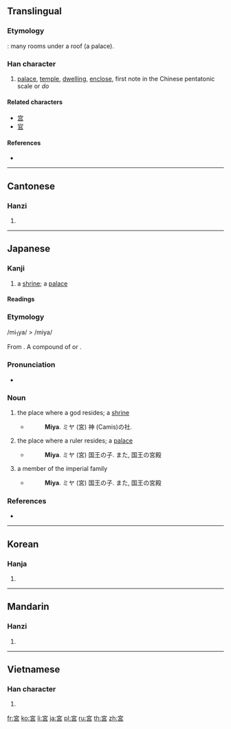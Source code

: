 {{also|宫|官}}
==Translingual==
{{Hani-forms|[[宫]]|宮}}

===Etymology===
{{Han compound|宀|呂|ls=ic}}: many rooms under a roof (a palace).

===Han character===
{{Han char|rn=40|rad=宀|as=07|sn=10|four=3060<sub>6</sub>|canj=十口竹口 (JRHR)|ids=⿱[[宀]][[呂]]}}

# [[palace]], [[temple]], [[dwelling]], [[enclose]], first note in the Chinese pentatonic scale or ''do''

====Related characters====
* [[宫]]
* [[官]]

====References====
* {{Han ref|kx=0285.160|dkj=07156|dj=0564.160|hdz=20936.041|uh=5BAE|ud=23470|bh=AE63|bd=44643}}

----

==Cantonese==

===Hanzi===
{{yue-hanzi|jyut=|y=gung1|sim=宫}}

# {{defn|lang=yue|sort=宀07}}

----

==Japanese==

===Kanji===
{{ja-kanji|grade=3|rs=宀07}}

# a [[shrine]]; a [[palace]]

====Readings====
{{ja-readings
|on=[[きゅう]] (kyū), [[ぐう]] (gū)
|kun=[[みや]] (miya)
|nanonri=[[いえ]] (ie), [[たか]] (taka)
}}

===Etymology===
<span class="IPA">/mi<sub>1</sub>ya/ > /miya/</span>

From {{etyl|ojp|ja|sort=みや}}.  A compound of {{l|ja|神}} or {{compound|lang=ja|sort=みや|御|tr1=mi|t1=spiritual honorific|屋|tr2=ya|t2=house}}.

===Pronunciation===
* {{IPA|[mi.ja̠]|lang=ja}}

===Noun===
{{ja-noun|k|hira=みや|rom=miya}}

# the place where a god resides; a [[shrine]]
#* {{RQ:Nippo Jisho|413}}
#*: '''Miya'''. ミヤ (宮) 神 (Camis)の社.
# the place where a ruler resides; a [[palace]]
#* {{RQ:Nippo Jisho|413}}
#*: '''Miya'''. ミヤ (宮) 国王の子. また, 国王の宮殿
# a member of the imperial family
#* {{RQ:Nippo Jisho|413}}
#*: '''Miya'''. ミヤ (宮) 国王の子. また, 国王の宮殿

===References===
* {{R:Nippo Jisho}}

----

==Korean==

===Hanja===
{{ko-hanja|hangeul=궁|rv=gung|mr=kung}}

# {{defn|lang=ko|sort=宀07}}

----

==Mandarin==

===Hanzi===
{{cmn-hanzi|sim=宫|pin=[[gōng]] ([[gong1]])|wg=kung<sup>1</sup>}}

# {{defn|lang=cmn|sort=宀07}}

----

==Vietnamese==

===Han character===
{{vi-hantu|[[cung]]|rs=宀07}}

# {{defn|lang=vi|sort=宀07}}

[[fr:宮]]
[[ko:宮]]
[[li:宮]]
[[ja:宮]]
[[pl:宮]]
[[ru:宮]]
[[th:宮]]
[[zh:宮]]